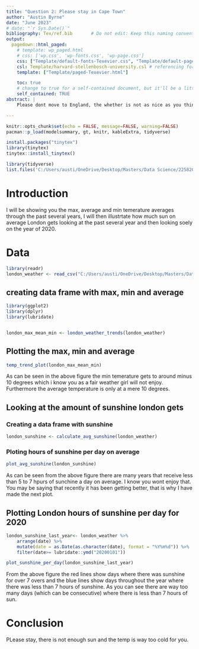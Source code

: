 ```yaml
---
title: "Question 2: Please stay in Cape Town"
author: "Austin Byrne"
date: "June 2023"
# date: "`r Sys.Date()`"
bibliography: Tex/ref.bib       # Do not edit: Keep this naming convention and location.
output:
  pagedown::html_paged:
    # template: wp_paged.html
    # css: ['wp.css', 'wp-fonts.css', 'wp-page.css']
    css: ["Template/default-fonts-Texevier.css", "Template/default-page-Texevier.css", "Template/default-Texevier.css"]
    csl: Template/harvard-stellenbosch-university.csl # referencing format used.
    template: ["Template/paged-Texevier.html"]

    toc: true
    # change to true for a self-contained document, but it'll be a litte slower for Pandoc to render
    self_contained: TRUE
abstract: |
    Please dont move to England, the whether is not as nice as you think and i am here to show you with some graphs. 

---
```


```r
knitr::opts_chunk$set(echo = FALSE, message=FALSE, warning=FALSE)
pacman::p_load(modelsummary, gt, knitr, kableExtra, tidyverse)

install.packages("tinytex")
library(tinytex)
tinytex::install_tinytex()
```

```r
library(tidyverse)
list.files('C:/Users/austi/OneDrive/Desktop/Masters/Data Science/22582053/Question 2/code', full.names = T, recursive = T) %>% as.list() %>% walk(~source(.))
```

\newpage

# Introduction {-}

I will be showing you the max, average and min temerature averages through the past several years, I will then illustrtate how much sun on average London gets looking at the past several year and then looking soely on the year of 2020. 


# Data 

```r
library(readr)
london_weather <- read_csv("C:/Users/austi/OneDrive/Desktop/Masters/Data Science/22582053/Question 2/data/london_weather.csv")


```

## creating data frame with max, min and average

```r
library(ggplot2)
library(dplyr)
library(lubridate)


london_max_mean_min <- london_weather_trends(london_weather)
```


## Plotting the max, min and average

```r
temp_trend_plot(london_max_mean_min)
```

As can be seen in the above figure the min temerature gets to around minus 10 degrees which i know you as a fair weather girl will not enjoy. Furthermore the average temperature is only at a mere 10 degrees. 

## Looking at the amount of sunshine london gets

### Creating a data frame with sunshine

```r

    
london_sunshine <- calculate_avg_sunshine(london_weather)

```

### Ploting hours of sunshine per day on average

```r
plot_avg_sunshine(london_sunshine)

```

As can be seen from the above figure there are many years that receive less than 5 to 7 hpurs of sunchine a day on average. I know you wont enjoy that. You may be saying that recently it has been getting better, that is why I have made the next plot. 


## Plotting London hours of sunshine per day for 2020

```r
london_sunshine_last_year<- london_weather %>% 
    arrange(date) %>% 
    mutate(date = as.Date(as.character(date), format = "%Y%m%d")) %>% 
    filter(date>= lubridate::ymd("20200101")) 

plot_sunshine_per_day(london_sunshine_last_year)


```

From the above figure the red lines show days where there was sunshine for over 7 overs and the blue lines show days throughout the year where there was less than 7 hours of sunshine. As you can see there are way too many days (which can be consecutive) where there is less than 7 hours of sun. 


# Conclusion 

PLease stay, there is not enough sun and the temp is way too cold for you. 



